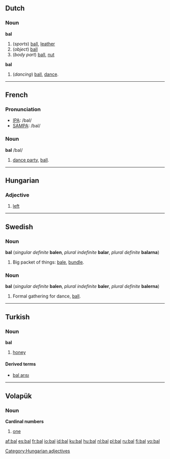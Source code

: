 ==Dutch==

===Noun===
{{nl-noun|ballen|balletje}}
'''bal''' {{m}}
# (''sports'') [[ball]], [[leather]]
# (''object'') [[ball]]
# (''body part'') [[ball]], [[nut]]

{{nl-noun|bals|balletje}}
'''bal''' {{n}}
# (''dancing'') [[ball]], [[dance]].

----

==French==

===Pronunciation===
*[[w:IPA|IPA]]: /bal/
*[[w:SAMPA|SAMPA]]: /bal/

===Noun===
{{fr-infl-noun|sm=bal|sf=bale|pm=bals|pf=bales|smp=bal|sfp=bal|pmp=bal|pfp=bal}}
'''bal''' /bal/ {{m}}
# [[dance party]], [[ball]].

----

==Hungarian==

===Adjective===

# [[left]]

[[Category:Hungarian adjectives]]

----

==Swedish==
===Noun===
'''bal''' {{c}} (''singular definite'' '''balen''', ''plural indefinite'' '''balar''', ''plural definite'' '''balarna''')

# Big packet of things: [[bale]], [[bundle]].

===Noun===
'''bal''' {{c}} (''singular definite'' '''balen''', ''plural indefinite'' '''baler''', ''plural definite'' '''balerna''')

# Formal gathering for dance, [[ball]].

----

==Turkish==
===Noun===
'''bal'''
# [[honey]]

====Derived terms====
*[[bal arısı]]

----

==Volapük==
===Noun===
'''Cardinal numbers'''
# [[one]]

[[af:bal]]
[[es:bal]]
[[fr:bal]]
[[io:bal]]
[[id:bal]]
[[ku:bal]]
[[hu:bal]]
[[nl:bal]]
[[pl:bal]]
[[ru:bal]]
[[fi:bal]]
[[vo:bal]]